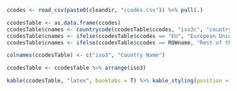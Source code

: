 ```r

ccodes <- read_csv(paste0(cleandir, "ccodes.csv")) %>% pull(.)

ccodesTable <- as.data.frame(ccodes)
ccodesTable$cnames <- countrycode(ccodesTable$ccodes, "iso3c", "country.name")
ccodesTable$cnames <- ifelse(ccodesTable$ccodes == "EU", "European Union", ccodesTable$cnames)
ccodesTable$cnames <- ifelse(ccodesTable$ccodes == ROWname, "Rest of the World", ccodesTable$cnames)

colnames(ccodesTable) <- c("iso3", "Country Name")

ccodesTable <- ccodesTable %>% arrange(iso3)

kable(ccodesTable, "latex", booktabs = T) %>% kable_styling(position = "center")

```
